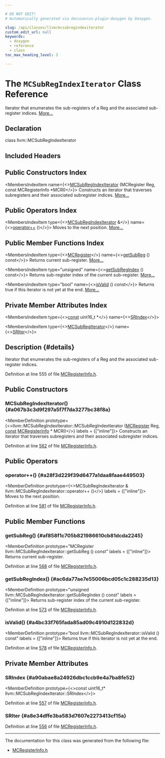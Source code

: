 ```yaml
---

# DO NOT EDIT!
# Automatically generated via docusaurus-plugin-doxygen by Doxygen.

slug: /api/classes/llvm/mcsubregindexiterator
custom_edit_url: null
keywords:
  - doxygen
  - reference
  - class
toc_max_heading_level: 3

---
```





# The `MCSubRegIndexIterator` Class Reference

<DoxygenPage pluginConfig={pluginConfig}>

Iterator that enumerates the sub-registers of a Reg and the associated sub-register indices. <a href="#details">More...</a>

## Declaration

<CodeBlock>class llvm::MCSubRegIndexIterator</CodeBlock>

## Included Headers

<IncludesList>
<IncludesListItem
  filePath="llvm/MC/MCRegisterInfo.h"
  permalink="/docs/api/files/include/include/llvm/include/llvm/mc/mcregisterinfo-h"
  isLocal="true" />
</IncludesList>

## Public Constructors Index

<MembersIndex>

<MembersIndexItem
  name={<><a href="#a067b3c3d9f297a5f7f7da3277bc38f8a">MCSubRegIndexIterator</a> (MCRegister Reg, const MCRegisterInfo &#42;MCRI)</>}>
Constructs an iterator that traverses subregisters and their associated subregister indices. <a href="#a067b3c3d9f297a5f7f7da3277bc38f8a">More...</a>
</MembersIndexItem>

</MembersIndex>

## Public Operators Index

<MembersIndex>

<MembersIndexItem
  type={<><a href="/docs/api/classes/llvm/mcsubregindexiterator">MCSubRegIndexIterator</a> &amp;</>}
  name={<><a href="#a28f3d229f39d6477a1daa8faae449503">operator++</a> ()</>}>
Moves to the next position. <a href="#a28f3d229f39d6477a1daa8faae449503">More...</a>
</MembersIndexItem>

</MembersIndex>

## Public Member Functions Index

<MembersIndex>

<MembersIndexItem
  type={<><a href="/docs/api/classes/llvm/mcregister">MCRegister</a></>}
  name={<><a href="#af858f1c705b821986610cb81dcda2245">getSubReg</a> () const</>}>
Returns current sub-register. <a href="#af858f1c705b821986610cb81dcda2245">More...</a>
</MembersIndexItem>

<MembersIndexItem
  type="unsigned"
  name={<><a href="#ac6da77ae7e55006bcd05c1c288235d13">getSubRegIndex</a> () const</>}>
Returns sub-register index of the current sub-register. <a href="#ac6da77ae7e55006bcd05c1c288235d13">More...</a>
</MembersIndexItem>

<MembersIndexItem
  type="bool"
  name={<><a href="#a4bc33f765fada85ad09c4910d122832d">isValid</a> () const</>}>
Returns true if this iterator is not yet at the end. <a href="#a4bc33f765fada85ad09c4910d122832d">More...</a>
</MembersIndexItem>

</MembersIndex>

## Private Member Attributes Index

<MembersIndex>

<MembersIndexItem
  type={<><a href="/docs/api/files/lib/lib/target/lib/target/aarch64/aarch64promoteconstant-cpp/#a90f8350fecae261c25be85d38b451bff">const</a> uint16&#95;t &#42;</>}
  name={<><a href="#a90abae8a24926dbc1ccb9e4a7ba8fe52">SRIndex</a></>}>
</MembersIndexItem>

<MembersIndexItem
  type={<><a href="/docs/api/classes/llvm/mcsubregiterator">MCSubRegIterator</a></>}
  name={<><a href="#a8e34dffe3ba583d7607e2273413cf15a">SRIter</a></>}>
</MembersIndexItem>

</MembersIndex>

## Description {#details}

Iterator that enumerates the sub-registers of a Reg and the associated sub-register indices.

Definition at line 555 of file <a href="/docs/api/files/include/include/llvm/include/llvm/mc/mcregisterinfo-h">MCRegisterInfo.h</a>.

<SectionDefinition>

## Public Constructors

### MCSubRegIndexIterator() {#a067b3c3d9f297a5f7f7da3277bc38f8a}

<MemberDefinition
  prototype={<>llvm::MCSubRegIndexIterator::MCSubRegIndexIterator (<a href="/docs/api/classes/llvm/mcregister">MCRegister</a> Reg, <a href="/docs/api/files/lib/lib/target/lib/target/aarch64/aarch64promoteconstant-cpp/#a90f8350fecae261c25be85d38b451bff">const</a> <a href="/docs/api/classes/llvm/mcregisterinfo">MCRegisterInfo</a> &#42; MCRI)</>}
  labels = {["inline"]}>
Constructs an iterator that traverses subregisters and their associated subregister indices.

Definition at line <a href="/docs/api/files/include/include/llvm/include/llvm/mc/mcregisterinfo-h/#l00562">562</a> of file <a href="/docs/api/files/include/include/llvm/include/llvm/mc/mcregisterinfo-h">MCRegisterInfo.h</a>.
</MemberDefinition>

</SectionDefinition>

<SectionDefinition>

## Public Operators

### operator++() {#a28f3d229f39d6477a1daa8faae449503}

<MemberDefinition
  prototype={<>MCSubRegIndexIterator &amp; llvm::MCSubRegIndexIterator::operator++ ()</>}
  labels = {["inline"]}>
Moves to the next position.

Definition at line <a href="/docs/api/files/include/include/llvm/include/llvm/mc/mcregisterinfo-h/#l00581">581</a> of file <a href="/docs/api/files/include/include/llvm/include/llvm/mc/mcregisterinfo-h">MCRegisterInfo.h</a>.
</MemberDefinition>

</SectionDefinition>

<SectionDefinition>

## Public Member Functions

### getSubReg() {#af858f1c705b821986610cb81dcda2245}

<MemberDefinition
  prototype="MCRegister llvm::MCSubRegIndexIterator::getSubReg () const"
  labels = {["inline"]}>
Returns current sub-register.

Definition at line <a href="/docs/api/files/include/include/llvm/include/llvm/mc/mcregisterinfo-h/#l00568">568</a> of file <a href="/docs/api/files/include/include/llvm/include/llvm/mc/mcregisterinfo-h">MCRegisterInfo.h</a>.
</MemberDefinition>

### getSubRegIndex() {#ac6da77ae7e55006bcd05c1c288235d13}

<MemberDefinition
  prototype="unsigned llvm::MCSubRegIndexIterator::getSubRegIndex () const"
  labels = {["inline"]}>
Returns sub-register index of the current sub-register.

Definition at line <a href="/docs/api/files/include/include/llvm/include/llvm/mc/mcregisterinfo-h/#l00573">573</a> of file <a href="/docs/api/files/include/include/llvm/include/llvm/mc/mcregisterinfo-h">MCRegisterInfo.h</a>.
</MemberDefinition>

### isValid() {#a4bc33f765fada85ad09c4910d122832d}

<MemberDefinition
  prototype="bool llvm::MCSubRegIndexIterator::isValid () const"
  labels = {["inline"]}>
Returns true if this iterator is not yet at the end.

Definition at line <a href="/docs/api/files/include/include/llvm/include/llvm/mc/mcregisterinfo-h/#l00578">578</a> of file <a href="/docs/api/files/include/include/llvm/include/llvm/mc/mcregisterinfo-h">MCRegisterInfo.h</a>.
</MemberDefinition>

</SectionDefinition>

<SectionDefinition>

## Private Member Attributes

### SRIndex {#a90abae8a24926dbc1ccb9e4a7ba8fe52}

<MemberDefinition
  prototype={<>const uint16&#95;t&#42; llvm::MCSubRegIndexIterator::SRIndex</>}>

Definition at line <a href="/docs/api/files/include/include/llvm/include/llvm/mc/mcregisterinfo-h/#l00557">557</a> of file <a href="/docs/api/files/include/include/llvm/include/llvm/mc/mcregisterinfo-h">MCRegisterInfo.h</a>.
</MemberDefinition>

### SRIter {#a8e34dffe3ba583d7607e2273413cf15a}

<MemberDefinition
  prototype="MCSubRegIterator llvm::MCSubRegIndexIterator::SRIter">

Definition at line <a href="/docs/api/files/include/include/llvm/include/llvm/mc/mcregisterinfo-h/#l00556">556</a> of file <a href="/docs/api/files/include/include/llvm/include/llvm/mc/mcregisterinfo-h">MCRegisterInfo.h</a>.
</MemberDefinition>

</SectionDefinition>

<hr/>

The documentation for this class was generated from the following file:

<ul>
<li><a href="/docs/api/files/include/include/llvm/include/llvm/mc/mcregisterinfo-h">MCRegisterInfo.h</a></li>
</ul>

</DoxygenPage>
